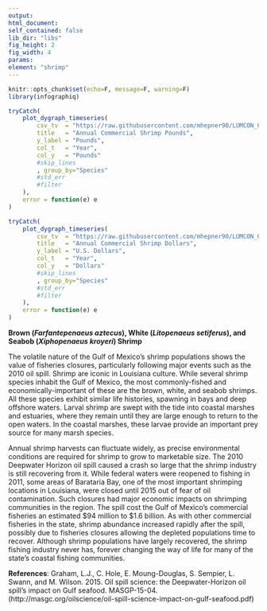 ```yaml
---
output:
html_document:
self_contained: false
lib_dir: "libs"
fig_height: 2
fig_width: 4
params:
element: "shrimp"
---
```


```r
knitr::opts_chunk$set(echo=F, message=F, warning=F)
library(infographiq)
```

<base target="_parent">


```r
tryCatch(
    plot_dygraph_timeseries(
        csv_tv  = "https://raw.githubusercontent.com/mhepner90/LUMCON_ODOTCOMM18/master/prep/data/commercialized_shrimp_nmfs.csv",
        title   = "Annual Commercial Shrimp Pounds",
        y_label = "Pounds",
        col_t   = "Year",
        col_y   = "Pounds"
        #skip_lines
        , group_by="Species"
        #std_err   
        #filter
    ),
    error = function(e) e
)
```


```r
tryCatch(
    plot_dygraph_timeseries(
        csv_tv  = "https://raw.githubusercontent.com/mhepner90/LUMCON_ODOTCOMM18/master/prep/data/commercialized_shrimp_nmfs.csv",
        title   = "Annual Commercial Shrimp Dollars",
        y_label = "U.S. Dollars",
        col_t   = "Year",
        col_y   = "Dollars"
        #skip_lines
        , group_by="Species"
        #std_err   
        #filter
    ),
    error = function(e) e
)
```
**Brown (*Farfantepenaeus aztecus*), White (*Litopenaeus setiferus*), and Seabob (*Xiphopenaeus kroyeri*) Shrimp**
 
The volatile nature of the Gulf of Mexico’s shrimp populations shows the value of fisheries closures, particularly following major events such as the 2010 oil spill. Shrimp are iconic in Louisiana culture. While several shrimp species inhabit the Gulf of Mexico, the most commonly-fished and economically-important of these are the brown, white, and seabob shrimps. All these species exhibit similar life histories, spawning in bays and deep offshore waters. Larval shrimp are swept with the tide into coastal marshes and estuaries, where they remain until they are large enough to return to the open waters. In the coastal marshes, these larvae provide an important prey source for many marsh species.
 
Annual shrimp harvests can fluctuate widely, as precise environmental conditions are required for shrimp to grow to marketable size. The 2010 Deepwater Horizon oil spill caused a crash so large that the shrimp industry is still recovering from it. While federal waters were reopened to fishing in 2011, some areas of Barataria Bay, one of the most important shrimping locations in Louisiana, were closed until 2015 out of fear of oil contamination. Such closures had major economic impacts on shrimping communities in the region. The spill cost the Gulf of Mexico’s commercial fisheries an estimated $94 million to $1.6 billion. As with other commercial fisheries in the state, shrimp abundance increased rapidly after the spill, possibly due to fisheries closures allowing the depleted populations time to recover. Although shrimp populations have largely recovered, the shrimp fishing industry never has, forever changing the way of life for many of the state’s coastal fishing communities. 

**References**: Graham, L.J., C. Hole, E. Moung-Douglas, S. Sempier, L. Swann, and M. Wilson. 2015. Oil spill science: the Deepwater-Horizon oil spill’s impact on Gulf seafood. MASGP-15-04. (http://masgc.org/oilscience/oil-spill-science-impact-on-gulf-seafood.pdf)
 
